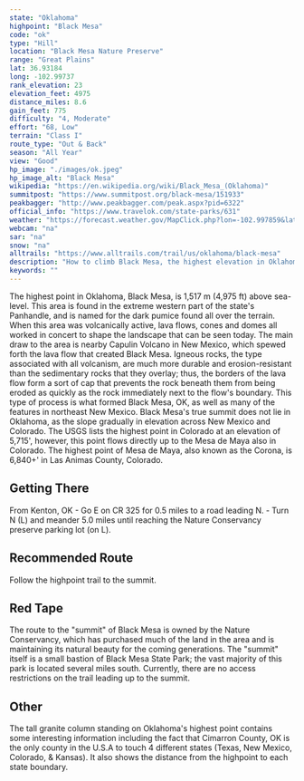 ```yaml
---
state: "Oklahoma"
highpoint: "Black Mesa"
code: "ok"
type: "Hill"
location: "Black Mesa Nature Preserve"
range: "Great Plains"
lat: 36.93184
long: -102.99737
rank_elevation: 23
elevation_feet: 4975
distance_miles: 8.6
gain_feet: 775
difficulty: "4, Moderate"
effort: "68, Low"
terrain: "Class I"
route_type: "Out & Back"
season: "All Year"
view: "Good"
hp_image: "./images/ok.jpeg"
hp_image_alt: "Black Mesa"
wikipedia: "https://en.wikipedia.org/wiki/Black_Mesa_(Oklahoma)"
summitpost: "https://www.summitpost.org/black-mesa/151933"
peakbagger: "http://www.peakbagger.com/peak.aspx?pid=6322"
official_info: "https://www.travelok.com/state-parks/631"
weather: "https://forecast.weather.gov/MapClick.php?lon=-102.997859&lat=36.931838"
webcam: "na"
sar: "na"
snow: "na"
alltrails: "https://www.alltrails.com/trail/us/oklahoma/black-mesa"
description: "How to climb Black Mesa, the highest elevation in Oklahoma."
keywords: ""
---
```


The highest point in Oklahoma, Black Mesa, is 1,517 m (4,975 ft) above sea-level. This area is found in the extreme western part of the state's Panhandle, and is named for the dark pumice found all over the terrain. When this area was volcanically active, lava flows, cones and domes all worked in concert to shape the landscape that can be seen today. The main draw to the area is nearby Capulin Volcano in New Mexico, which spewed forth the lava flow that created Black Mesa. Igneous rocks, the type associated with all volcanism, are much more durable and erosion-resistant than the sedimentary rocks that they overlay; thus, the borders of the lava flow form a sort of cap that prevents the rock beneath them from being eroded as quickly as the rock immediately next to the flow's boundary. This type of process is what formed Black Mesa, OK, as well as many of the features in northeast New Mexico. Black Mesa's true summit does not lie in Oklahoma, as the slope gradually in elevation across New Mexico and Colorado. The USGS lists the highest point in Colorado at an elevation of 5,715', however, this point flows directly up to the Mesa de Maya also in Colorado. The highest point of Mesa de Maya, also known as the Corona, is 6,840+' in Las Animas County, Colorado.

## Getting There
From Kenton, OK - Go E on CR 325 for 0.5 miles to a road leading N. - Turn N (L) and meander 5.0 miles until reaching the Nature Conservancy preserve parking lot (on L).

## Recommended Route
Follow the highpoint trail to the summit.

## Red Tape
The route to the "summit" of Black Mesa is owned by the Nature Conservancy, which has purchased much of the land in the area and is maintaining its natural beauty for the coming generations. The "summit" itself is a small bastion of Black Mesa State Park; the vast majority of this park is located several miles south. Currently, there are no access restrictions on the trail leading up to the summit.

## Other
The tall granite column standing on Oklahoma's highest point contains some interesting information including the fact that Cimarron County, OK is the only county in the U.S.A to touch 4 different states (Texas, New Mexico, Colorado, & Kansas). It also shows the distance from the highpoint to each state boundary.
